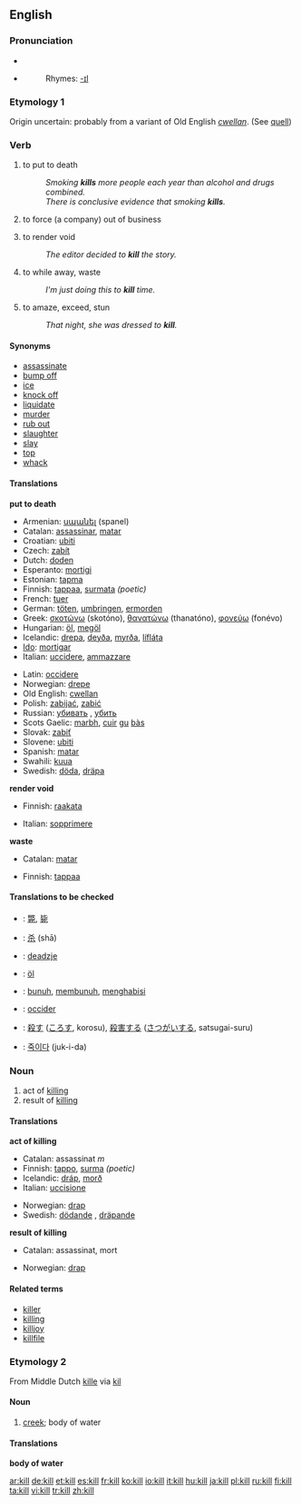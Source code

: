 {{wikipedia}}
==English==

===Pronunciation===
* {{IPA|/kɪl/}}
* {{audio|en-us-kill.ogg|Audio (US)}}
*:Rhymes: [[Rhymes:English:-ɪl|-ɪl]]

===Etymology 1===
Origin uncertain: probably from a variant of Old English ''[[cwellan]]''. (See [[quell]])

===Verb===
{{en-verb}}

# to put to death
#:''Smoking '''kills''' more people each year than alcohol and drugs combined.''
#:''There is conclusive evidence that smoking '''kills'''.''
# {{transitive}} to force (a company) out of business
# {{transitive}} to render void
#:''The editor decided to '''kill''' the story.''
# {{transitive}} to while away, waste
#:''I'm just doing this to '''kill''' time.''
# {{transitive}} to amaze, exceed, stun 
#:''That night, she was dressed to '''kill'''.''

====Synonyms====
*[[assassinate]]
*[[bump off]]
*[[ice]]
*[[knock off]]
*[[liquidate]]
*[[murder]]
*[[rub out]]
*[[slaughter]]
*[[slay]]
*[[top]]
*[[whack]]

====Translations====
'''put to death'''
{{top}}
*Armenian: [[սպանել]] (spanel)
*Catalan: [[assassinar]], [[matar]]
*Croatian: [[ubiti]]
*Czech: [[zabít]]
*Dutch: [[doden]]
*Esperanto: [[mortigi]]
*Estonian: [[tapma]]
*Finnish: [[tappaa]], [[surmata]] ''(poetic)''
*French: [[tuer]]
*German: [[töten]], [[umbringen]], [[ermorden]]
*Greek: [[σκοτώνω]] (skotóno), [[θανατώνω]] (thanatóno), [[φονεύω]] (fonévo)
*Hungarian: [[öl]], [[megöl]]
*Icelandic: [[drepa]], [[deyða]], [[myrða]], [[lífláta]]
*[[Ido]]: [[mortigar]]
*Italian: [[uccidere]], [[ammazzare]]
{{mid}}
*Latin: [[occidere]]
*Norwegian: [[drepe]]
*Old English: [[cwellan]]
*Polish: [[zabijać]], [[zabić]]
*Russian: [[убивать]] {{impf}}, [[убить]] {{pf}}
*Scots Gaelic: [[marbh]], [[cuir]] [[gu]] [[bàs]]
*Slovak: [[zabiť]]
*Slovene: [[ubiti]]
*Spanish: [[matar]]
*Swahili: [[kuua]]
*Swedish: [[döda]], [[dräpa]]
{{bottom}}

'''render void'''
{{top}}
*Finnish: [[raakata]]
{{mid}}
*Italian: [[sopprimere]]
{{bottom}}

'''waste'''
{{top}}
*Catalan: [[matar]]
{{mid}}
*Finnish: [[tappaa]]
{{bottom}}

====Translations to be checked====
{{checktrans}}
*{{ttbc|CJKV Characters}}: [[斃]], [[毙]]
*{{ttbc|Chinese}}: [[杀]] (shā)
*{{ttbc|Frisian}}: [[deadzje]]
*{{ttbc|Hungarian}}: [[öl]]
*{{ttbc|Indonesian}}: [[bunuh]], [[bunuh|membunuh]], [[habis|menghabisi]]
*{{ttbc|Interlingua}}: [[occider]]
*{{ttbc|Japanese}}: [[殺す]] ([[ころす]], korosu), [[殺害]]する ([[さつがい]]する, satsugai-suru)
*{{ttbc|Korean}}: [[죽이다]] (juk-i-da)

===Noun===
{{en-noun}}

# act of [[killing]]
# result of [[killing]]

====Translations====
'''act of killing'''
{{top}}
*Catalan: assassinat ''m''
*Finnish: [[tappo]], [[surma]] ''(poetic)''
*Icelandic: [[dráp]], [[morð]]
*Italian: [[uccisione]] {{f}}
{{mid}}
*Norwegian: [[drap]] {{m}}
*Swedish: [[dödande]] {{n}}, [[dräpande]] {{n}}
{{bottom}}

'''result of killing'''
{{top}}
*Catalan: assassinat, mort
{{mid}}
*Norwegian: [[drap]] {{m}}
{{bottom}}

====Related terms====
*[[killer]]
*[[killing]]
*[[killjoy]]
*[[killfile]]

===Etymology 2===
From Middle Dutch [[kille]] via {{D.}} [[kil]]

====Noun====
{{en-noun}}

# [[creek]]; body of water

====Translations====
'''body of water'''
{{top}}
{{mid}}
{{bottom}}

[[ar:kill]]
[[de:kill]]
[[et:kill]]
[[es:kill]]
[[fr:kill]]
[[ko:kill]]
[[io:kill]]
[[it:kill]]
[[hu:kill]]
[[ja:kill]]
[[pl:kill]]
[[ru:kill]]
[[fi:kill]]
[[ta:kill]]
[[vi:kill]]
[[tr:kill]]
[[zh:kill]]